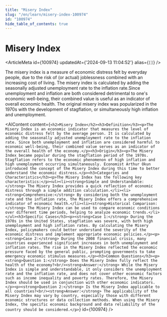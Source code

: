 ```yaml
---
title: "Misery Index"
slug: "/en/learn/misery-index-100974"
id: "100974"
hide_table_of_contents: true
---
```



# Misery Index

<ArticleMeta id={100974} updatedAt={'2024-09-13 11:04:52'} alias={`[]`} />
<div className='border-solid border-b border-t-0 my-4 border-[var(--ifm-color-gray-300)]' />

The misery index is a measure of economic distress felt by everyday people, due to the risk of (or actual) joblessness combined with an increasing cost of living. The misery index is calculated by adding the seasonally adjusted unemployment rate to the inflation rate.Since unemployment and inflation are both considered detrimental to one's economic well-being, their combined value is useful as an indicator of overall economic health. The original misery index was popularized in the 1970s with the development of stagflation, or simultaneously high inflation and unemployment.

<AIContent content={`<h2>Misery Index</h2><h3>Definition</h3><p>The Misery Index is an economic indicator that measures the level of economic distress felt by the average person. It is calculated by adding the seasonally adjusted unemployment rate to the inflation rate. Since both unemployment and inflation are considered harmful to economic well-being, their combined value serves as an indicator of the overall health of the economy.</p><h3>Origin</h3><p>The Misery Index became popular during the stagflation period of the 1970s. Stagflation refers to the economic phenomenon of high inflation and high unemployment occurring simultaneously. Economist Arthur Okun introduced the concept of the Misery Index during this time to better understand the economic distress.</p><h3>Categories and Characteristics</h3><p>The Misery Index has the following key characteristics:</p><ul><li><strong>Simple and Understandable:</strong> The Misery Index provides a quick reflection of economic distress through a simple addition calculation.</li><li><strong>Comprehensive:</strong> By considering both the unemployment rate and the inflation rate, the Misery Index offers a comprehensive indicator of economic health.</li><li><strong>Historical Comparison:</strong> The Misery Index can be used to compare economic conditions over different time periods, helping to analyze economic trends.</li></ul><h3>Specific Cases</h3><p><strong>Case 1:</strong> During the 1970s in the United States, stagflation was severe, with both high unemployment and high inflation rates. By calculating the Misery Index, policymakers could better understand the severity of the economic distress and implement appropriate economic policies.</p><p><strong>Case 2:</strong> During the 2008 financial crisis, many countries experienced significant increases in both unemployment and inflation rates. The rise in the Misery Index reflected the economic pressure faced by the general public, prompting governments to take emergency economic stimulus measures.</p><h3>Common Questions</h3><p><strong>Question 1:</strong> Does the Misery Index fully reflect the health of the economy?<br/><strong>Answer:</strong> While the Misery Index is simple and understandable, it only considers the unemployment rate and the inflation rate, and does not cover other economic factors such as income inequality and poverty rates. Therefore, the Misery Index should be used in conjunction with other economic indicators.</p><p><strong>Question 2:</strong> Is the Misery Index applicable to all countries?<br/><strong>Answer:</strong> The applicability of the Misery Index may vary by country, especially those with different economic structures or data collection methods. When using the Misery Index, the specific economic background and data reliability of the country should be considered.</p>`} id={100974} />
